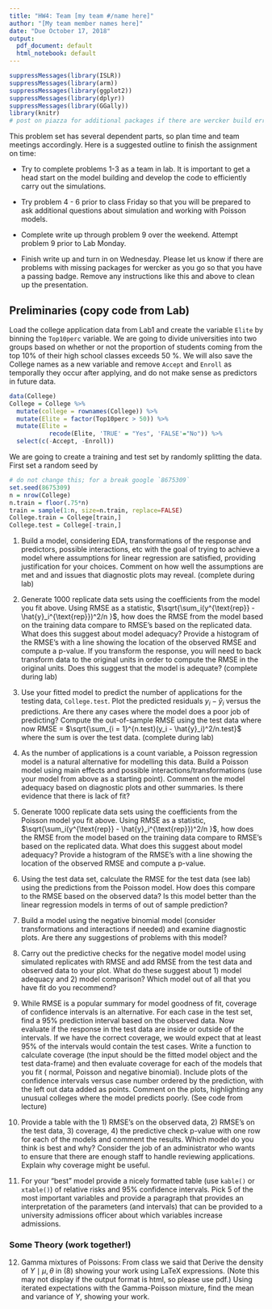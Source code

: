 ```yaml
---
title: "HW4: Team [my team #/name here]"
author: "[My team member names here]"
date: "Due October 17, 2018"
output:
  pdf_document: default
  html_notebook: default
---
```



```r
suppressMessages(library(ISLR))
suppressMessages(library(arm))
suppressMessages(library(ggplot2))
suppressMessages(library(dplyr))
suppressMessages(library(GGally))
library(knitr)
# post on piazza for additional packages if there are wercker build errors due to missing packages
```

This problem set has several dependent parts, so plan time and team meetings accordingly.  Here is a suggested outline to finish the assignment on time:

* Try to complete problems 1-3 as a team in lab. It is important to get a head start on the model building and develop the code to efficiently carry out the simulations.

* Try problem 4 - 6 prior to class Friday so that you will be prepared to ask additional questions about simulation and working with Poisson models. 

* Complete write up through problem 9 over the weekend.  Attempt problem 9 prior to Lab Monday.

* Finish write up and turn in on Wednesday.  Please let us know if there are problems with missing packages for wercker as you go so that you have a passing badge.  Remove any instructions like this and above to clean up the presentation.

## Preliminaries  (copy code from Lab)

Load the college application data from Lab1 and create the variable `Elite` by binning the `Top10perc` variable. We are going to divide universities into two groups based on whether or not the proportion of students coming from the top 10% of their high school classes exceeds 50 %.  We will also save the College names as a new variable and remove `Accept` and `Enroll` as temporally they occur after applying, and do not make sense as predictors in future data.

```r
data(College)
College = College %>% 
  mutate(college = rownames(College)) %>%
  mutate(Elite = factor(Top10perc > 50)) %>%
  mutate(Elite = 
           recode(Elite, 'TRUE' = "Yes", 'FALSE'="No")) %>%
  select(c(-Accept, -Enroll))
```

We are going to create a training and test set by randomly splitting the data.  First set a random seed by

```r
# do not change this; for a break google `8675309`
set.seed(8675309)
n = nrow(College)
n.train = floor(.75*n)
train = sample(1:n, size=n.train, replace=FALSE)
College.train = College[train,]
College.test = College[-train,]
```





1. Build a model, considering EDA, transformations of the response and predictors, possible interactions, etc with the goal of trying to achieve  a model where assumptions for linear regression are satisfied, providing justification for your choices.
Comment on  how well the assumptions are met and and issues that diagnostic plots may reveal.  (complete during lab)



2. Generate 1000 replicate data sets using the coefficients from the model you fit above.  Using RMSE as a statistic, $\sqrt{\sum_i(y^{\text{rep}} - \hat{y}_i^{\text{rep}})^2/n }$, how does the RMSE from the model based on the training data compare to RMSE's based on the replicated data.  What does this suggest about model adequacy?   Provide a histogram of the RMSE's with a line showing the location of the observed RMSE and compute a p-value.  If you transform the response, you will need to back transform  data to the original units in order to compute the RMSE in the original units.  Does this suggest that the model is adequate?  (complete during lab)

3. Use your  fitted model to predict the number of applications for the testing data, `College.test`.  Plot the predicted residuals $y_i - \hat{y}_i$  versus the predictions.  Are there any cases where the model does a poor job of predicting?  Compute the  out-of-sample RMSE using the test data where now RMSE = $\sqrt{\sum_{i = 1}^{n.test}(y_i - \hat{y}_i)^2/n.test}$ where the sum is over the test data.  (complete during lab)


4.  As the number of applications is a count variable, a Poisson regression model is a natural alternative for modelling this data.   Build a Poisson model using  main effects and possible interactions/transformations (use your model from above as a starting point).    Comment on the model adequacy based on diagnostic plots and other summaries. Is there evidence that there is lack of fit?


5.  Generate 1000 replicate data sets using the coefficients from the Poisson model you fit above.  Using RMSE as a statistic, $\sqrt{\sum_i(y^{\text{rep}} - \hat{y}_i^{\text{rep}})^2/n }$, how does the RMSE from the model based on the training data compare to RMSE's based on the replicated data.  What does this suggest about model adequacy?   Provide a histogram of the RMSE's with a line showing the location of the observed RMSE and compute a p-value.  

6.  Using the test data set, calculate the RMSE for the test data (see lab) using the predictions from the Poisson model.  How does this compare to the RMSE based on the observed data?  Is this model better than the linear regression models in terms of out of sample prediction?


7. Build a model using the negative binomial model (consider transformations and interactions if needed) and examine diagnostic plots.  Are there any suggestions of problems with this model?

8. Carry out the predictive checks for the negative model model using simulated replicates with RMSE and add RMSE from the test data and observed data to your plot.  What do these suggest about 1) model adequacy and 2) model comparison?  Which model out of all that you have fit do you recommend?  

9.  While RMSE is a popular summary for model goodness of fit, coverage of confidence intervals is an alternative. For each case in the test set, find a 95% prediction interval based on the observed data.  Now evaluate if the response  in the test data are inside or outside of the intervals.   If we have the correct coverage, we would expect that at least 95\% of the intervals would contain the test cases. Write a function to calculate coverage (the input should be the fitted model object and the test data-frame) and then evaluate coverage for each of the  models that you fit  ( normal,  Poisson and  negative binomial).  Include plots of the confidence intervals versus case number ordered by the prediction, with the left out data added as points.  Comment on the plots, highlighting any unusual colleges where the model predicts poorly.  (See code from lecture)

10.  Provide a table  with 
the 1) RMSE's on the observed data, 2) RMSE's on the test data, 3) coverage, 4) the predictive check p-value with one row for each of the  models and comment the results.  Which model do you think is best and why?  Consider the job of an administrator who wants to ensure that there are enough staff to handle reviewing applications.  Explain why coverage might be useful.

11.  For your "best" model  provide a nicely formatted table (use `kable()` or `xtable()`) of relative risks and 95% confidence intervals.  Pick 5 of the most important variables and provide a paragraph that provides an interpretation of the parameters (and intervals) that can be provided to a university admissions officer about which variables increase admissions.  

### Some Theory (work together!)


12. Gamma mixtures of Poissons:  From class we said that
\begin{align}
Y \mid \lambda & \sim P(\lambda) \\
p(y \mid \lambda) & = \frac{\lambda^y e^{-\lambda}} {y!} \\
& \\
\lambda \mid \mu, \theta & \sim G(\theta, \theta/\mu)  \\
p(\lambda \mid  \mu, \theta) & = \frac{(\theta/ \mu)^\theta}{\Gamma(\theta)} \lambda^{\theta - 1} e^{- \lambda \theta/\mu} \\
& \\
p(Y \mid \mu, \theta) & = \int p(Y \mid \lambda) p(\lambda \mid \theta, \theta/\mu) d \lambda \\
 & =   \frac{ \Gamma(y + \theta)}{y! \Gamma(\theta)}
\left(\frac{\theta}{\theta + \mu}\right)^{\theta}
\left(\frac{\mu}{\theta + \mu}\right)^{y} \\
Y \mid \mu, \theta & \sim \textsf{NB}(\mu, \theta) 
\end{align}
Derive the density of $Y \mid \mu, \theta$ in (8) showing your work using LaTeX expressions.  (Note this may not display if the output format is html, so please use pdf.)
Using iterated expectations with the Gamma-Poisson mixture, find the mean and variance of $Y$, showing your work.

